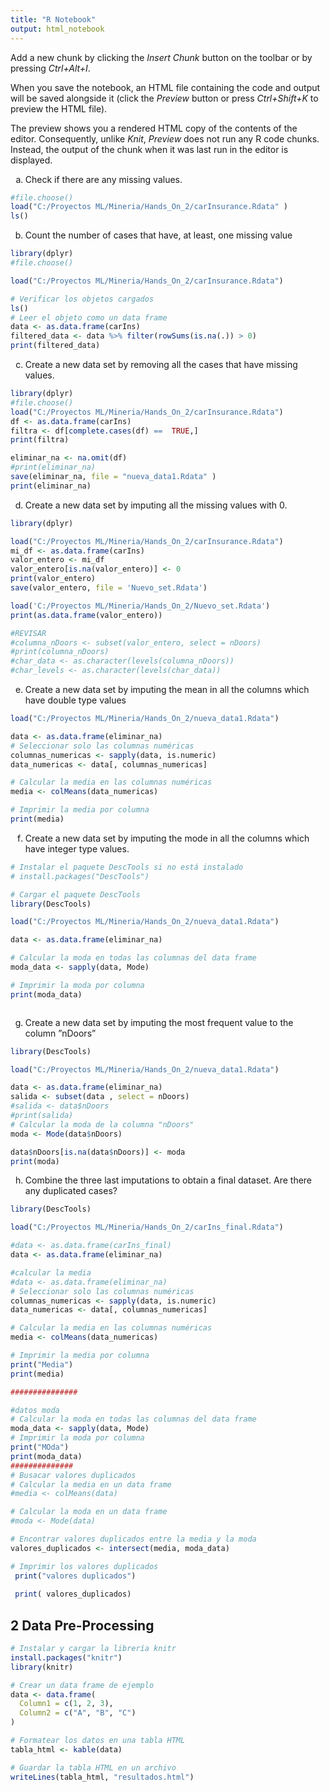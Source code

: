 ```yaml
---
title: "R Notebook"
output: html_notebook
---
```




Add a new chunk by clicking the *Insert Chunk* button on the toolbar or by pressing *Ctrl+Alt+I*.

When you save the notebook, an HTML file containing the code and output will be saved alongside it (click the *Preview* button or press *Ctrl+Shift+K* to preview the HTML file).

The preview shows you a rendered HTML copy of the contents of the editor. Consequently, unlike *Knit*, *Preview* does not run any R code chunks. Instead, the output of the chunk when it was last run in the editor is displayed.

(a) Check if there are any missing values.

```r
#file.choose()
load("C:/Proyectos ML/Mineria/Hands_On_2/carInsurance.Rdata" )
ls()

```

(b) Count the number of cases that have, at least, one missing value


```r
library(dplyr)
#file.choose()

load("C:/Proyectos ML/Mineria/Hands_On_2/carInsurance.Rdata")

# Verificar los objetos cargados
ls()
# Leer el objeto como un data frame
data <- as.data.frame(carIns)
filtered_data <- data %>% filter(rowSums(is.na(.)) > 0)
print(filtered_data)
```

(c) Create a new data set by removing all the cases that have missing values.

```r
library(dplyr)
#file.choose()
load("C:/Proyectos ML/Mineria/Hands_On_2/carInsurance.Rdata")
df <- as.data.frame(carIns)
filtra <- df[complete.cases(df) ==  TRUE,]
print(filtra)

eliminar_na <- na.omit(df)
#print(eliminar_na)
save(eliminar_na, file = "nueva_data1.Rdata" )
print(eliminar_na)
```
(d) Create a new data set by imputing all the missing values with 0.


```r

library(dplyr)

load("C:/Proyectos ML/Mineria/Hands_On_2/carInsurance.Rdata")
mi_df <- as.data.frame(carIns)
valor_entero <- mi_df
valor_entero[is.na(valor_entero)] <- 0 
print(valor_entero)
save(valor_entero, file = 'Nuevo_set.Rdata')

load('C:/Proyectos ML/Mineria/Hands_On_2/Nuevo_set.Rdata')
print(as.data.frame(valor_entero))

#REVISAR
#columna_nDoors <- subset(valor_entero, select = nDoors)
#print(columna_nDoors)
#char_data <- as.character(levels(columna_nDoors))
#char_levels <- as.character(levels(char_data))
```
(e) Create a new data set by imputing the mean in all the columns which have double type values



```r

load("C:/Proyectos ML/Mineria/Hands_On_2/nueva_data1.Rdata")

data <- as.data.frame(eliminar_na)
# Seleccionar solo las columnas numéricas
columnas_numericas <- sapply(data, is.numeric)
data_numericas <- data[, columnas_numericas]

# Calcular la media en las columnas numéricas
media <- colMeans(data_numericas)

# Imprimir la media por columna
print(media)

```
(f) Create a new data set by imputing the mode in all the columns which have integer type values.


```r

# Instalar el paquete DescTools si no está instalado
# install.packages("DescTools")

# Cargar el paquete DescTools
library(DescTools)

load("C:/Proyectos ML/Mineria/Hands_On_2/nueva_data1.Rdata")

data <- as.data.frame(eliminar_na)

# Calcular la moda en todas las columnas del data frame
moda_data <- sapply(data, Mode)

# Imprimir la moda por columna
print(moda_data)



```
(g) Create a new data set by imputing the most frequent value to the column ”nDoors”

```r

library(DescTools)

load("C:/Proyectos ML/Mineria/Hands_On_2/nueva_data1.Rdata")

data <- as.data.frame(eliminar_na)
salida <- subset(data , select = nDoors)
#salida <- data$nDoors
#print(salida)
# Calcular la moda de la columna "nDoors"
moda <- Mode(data$nDoors)

data$nDoors[is.na(data$nDoors)] <- moda
print(moda)

```

(h) Combine the three last imputations to obtain a final dataset. Are there any duplicated cases?
```r

library(DescTools)

load("C:/Proyectos ML/Mineria/Hands_On_2/carIns_final.Rdata")

#data <- as.data.frame(carIns_final)
data <- as.data.frame(eliminar_na)

#calcular la media
#data <- as.data.frame(eliminar_na)
# Seleccionar solo las columnas numéricas
columnas_numericas <- sapply(data, is.numeric)
data_numericas <- data[, columnas_numericas]

# Calcular la media en las columnas numéricas
media <- colMeans(data_numericas)

# Imprimir la media por columna
print("Media")
print(media)

###############

#datos moda
# Calcular la moda en todas las columnas del data frame
moda_data <- sapply(data, Mode)
# Imprimir la moda por columna
print("MOda")
print(moda_data)
##############
# Busacar valores duplicados
# Calcular la media en un data frame
#media <- colMeans(data)

# Calcular la moda en un data frame
#moda <- Mode(data)

# Encontrar valores duplicados entre la media y la moda
valores_duplicados <- intersect(media, moda_data)

# Imprimir los valores duplicados
 print("valores duplicados")
 
 print( valores_duplicados)


```
## **2 Data Pre-Processing**


```r
# Instalar y cargar la librería knitr
install.packages("knitr")
library(knitr)

# Crear un data frame de ejemplo
data <- data.frame(
  Column1 = c(1, 2, 3),
  Column2 = c("A", "B", "C")
)

# Formatear los datos en una tabla HTML
tabla_html <- kable(data)

# Guardar la tabla HTML en un archivo
writeLines(tabla_html, "resultados.html")

```









